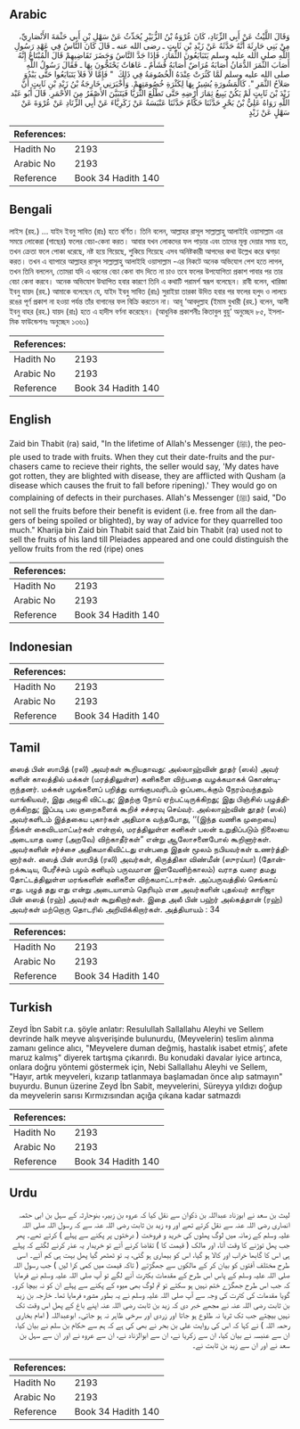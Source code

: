 ## Arabic


<div dir="rtl" lang="ar" style={{fontSize:'larger',backgroundColor:'#f8f9fa',padding:20}}>
وَقَالَ اللَّيْثُ عَنْ أَبِي الزِّنَادِ، كَانَ عُرْوَةُ بْنُ الزُّبَيْرِ يُحَدِّثُ عَنْ سَهْلِ بْنِ أَبِي حَثْمَةَ الأَنْصَارِيِّ، مِنْ بَنِي حَارِثَةَ أَنَّهُ حَدَّثَهُ عَنْ زَيْدِ بْنِ ثَابِتٍ ـ رضى الله عنه ـ قَالَ كَانَ النَّاسُ فِي عَهْدِ رَسُولِ اللَّهِ صلى الله عليه وسلم يَتَبَايَعُونَ الثِّمَارَ، فَإِذَا جَدَّ النَّاسُ وَحَضَرَ تَقَاضِيهِمْ قَالَ الْمُبْتَاعُ إِنَّهُ أَصَابَ الثَّمَرَ الدُّمَانُ أَصَابَهُ مُرَاضٌ أَصَابَهُ قُشَامٌ ـ عَاهَاتٌ يَحْتَجُّونَ بِهَا ـ فَقَالَ رَسُولُ اللَّهِ صلى الله عليه وسلم لَمَّا كَثُرَتْ عِنْدَهُ الْخُصُومَةُ فِي ذَلِكَ ‏ "‏ فَإِمَّا لاَ فَلاَ يَتَبَايَعُوا حَتَّى يَبْدُوَ صَلاَحُ الثَّمَرِ ‏"‏‏.‏ كَالْمَشُورَةِ يُشِيرُ بِهَا لِكَثْرَةِ خُصُومَتِهِمْ‏.‏ وَأَخْبَرَنِي خَارِجَةُ بْنُ زَيْدِ بْنِ ثَابِتٍ أَنَّ زَيْدَ بْنَ ثَابِتٍ لَمْ يَكُنْ يَبِيعُ ثِمَارَ أَرْضِهِ حَتَّى تَطْلُعَ الثُّرَيَّا فَيَتَبَيَّنَ الأَصْفَرُ مِنَ الأَحْمَرِ‏.‏ قَالَ أَبُو عَبْد اللَّهِ رَوَاهُ عَلِيُّ بْنُ بَحْرٍ حَدَّثَنَا حَكَّامٌ حَدَّثَنَا عَنْبَسَةُ عَنْ زَكَرِيَّاءَ عَنْ أَبِي الزِّنَادِ عَنْ عُرْوَةَ عَنْ سَهْلٍ عَنْ زَيْدٍ
</div>
<div style={{backgroundColor:'#f8f9fa',padding:20, marginBottom: 10}}><table> <thead> <tr> <th>References:</th> <th></th> </tr> </thead> <tbody><tr><td>Hadith No</td><td>2193</td></tr><tr><td>Arabic No</td><td>2193</td></tr><tr><td>Reference</td><td>Book 34 Hadith 140</td></tr></tbody></table></div>

## Bengali


<div dir="ltr" lang="bn" style={{fontSize:'larger',backgroundColor:'#f8f9fa',padding:20}}>
লাইস (রহ.) ... যাইদ ইবনু সাবিত (রাঃ) হতে বর্ণিত। তিনি বলেন, আল্লাহর রাসূল সাল্লাল্লাহু আলাইহি ওয়াসাল্লাম এর সময়ে লোকেরা (গাছের) ফলের বেচা-কেনা করত। আবার যখন লোকদের ফল পাড়ার এবং তাদের মূল্য দেয়ার সময় হত, তখন ক্রেতা ফলে পোকা ধরেছে, নষ্ট হয়ে গিয়েছে, শুকিয়ে গিয়েছে এসব অনিষ্টকারী আপদের কথা উল্লেখ করে ঝগড়া করত। তখন এ ব্যাপারে আল্লাহর রাসূল সাল্লাল্লাহু আলাইহি ওয়াসাল্লাম -এর নিকটে অনেক অভিযোগ পেশ হতে লাগল, তখন তিনি বললেন, তোমরা যদি এ ধরনের বেচা কেনা বাদ দিতে না চাও তবে ফলের উপযোগিতা প্রকাশ পাবার পর তার বেচা কেনা করবে। অনেক অভিযোগ উত্থাপিত হবার কারণে তিনি এ কথাটি পরামর্শ স্বরূপ বলেছেন। রাবী বলেন, খারিজা ইবনু যায়দ (রহ.) আমাকে বলেছেন যে, যাইদ ইবনু সাবিত (রাঃ) সুরাইয়া তারকা উদিত হবার পর ফলের হলুদ ও লালচে রঙের পূর্ণ প্রকাশ না হওয়া পর্যন্ত তাঁর বাগানের ফল বিক্রি করতেন না। আবূ ‘আবদুল্লাহ (ইমাম বুখারী (রহ.) বলেন, আলী ইবনু বাহর (রহ.) যায়দ (রাঃ) হতে এ হাদীস বর্ণনা করেছেন। (আধুনিক প্রকাশনীঃ কিতাবুল বুয়ু‘ অনুচ্ছেদ ৮৫, ইসলামিক ফাউন্ডেশনঃ অনুচ্ছেদ ১৩৬১)
</div>
<div style={{backgroundColor:'#f8f9fa',padding:20, marginBottom: 10}}><table> <thead> <tr> <th>References:</th> <th></th> </tr> </thead> <tbody><tr><td>Hadith No</td><td>2193</td></tr><tr><td>Arabic No</td><td>2193</td></tr><tr><td>Reference</td><td>Book 34 Hadith 140</td></tr></tbody></table></div>

## English


<div dir="ltr" lang="en" style={{fontSize:'larger',backgroundColor:'#f8f9fa',padding:20}}>
Zaid bin Thabit (ra) said, "In the lifetime of Allah's Messenger (ﷺ), the people used to trade with fruits. When they cut their date-fruits and the purchasers came to recieve their rights, the seller would say, 'My dates have got rotten, they are blighted with disease, they are afflicted with Qusham (a disease which causes the fruit to fall before ripening).' They would go on complaining of defects in their purchases. Allah's Messenger (ﷺ) said, "Do not sell the fruits before their benefit is evident (i.e. free from all the dangers of being spoiled or blighted), by way of advice for they quarrelled too much." Kharija bin Zaid bin Thabit said that Zaid bin Thabit (ra) used not to sell the fruits of his land till Pleiades appeared and one could distinguish the yellow fruits from the red (ripe) ones
</div>
<div style={{backgroundColor:'#f8f9fa',padding:20, marginBottom: 10}}><table> <thead> <tr> <th>References:</th> <th></th> </tr> </thead> <tbody><tr><td>Hadith No</td><td>2193</td></tr><tr><td>Arabic No</td><td>2193</td></tr><tr><td>Reference</td><td>Book 34 Hadith 140</td></tr></tbody></table></div>

## Indonesian


<div dir="ltr" lang="id" style={{fontSize:'larger',backgroundColor:'#f8f9fa',padding:20}}>

</div>
<div style={{backgroundColor:'#f8f9fa',padding:20, marginBottom: 10}}><table> <thead> <tr> <th>References:</th> <th></th> </tr> </thead> <tbody><tr><td>Hadith No</td><td>2193</td></tr><tr><td>Arabic No</td><td>2193</td></tr><tr><td>Reference</td><td>Book 34 Hadith 140</td></tr></tbody></table></div>

## Tamil


<div dir="ltr" lang="ta" style={{fontSize:'larger',backgroundColor:'#f8f9fa',padding:20}}>
ஸைத் பின் ஸாபித் (ரலி) அவர்கள் கூறியதாவது: அல்லாஹ்வின் தூதர் (ஸல்) அவர் களின் காலத்தில் மக்கள் (மரத்திலுள்ள) கனிகளை விற்பதை வழக்கமாகக் கொண்டிருந்தனர். மக்கள் பழங்களைப் பறித்து வாங்குபவரிடம் ஒப்படைக்கும் நேரம்வந்ததும் வாங்கியவர், இது அழுகி விட்டது; இதற்கு நோய் ஏற்பட்டிருக்கிறது; இது பிஞ்சில் பழுத்திருக்கிறது; இப்படி பல குறைகளைக் கூறிச் சச்சரவு செய்வர். அல்லாஹ்வின் தூதர் (ஸல்) அவர்களிடம் இத்தகைய புகார்கள் அதிமாக வந்தபோது, ‘‘(இந்த வணிக முறையை) நீங்கள் கைவிடமாட்டீர்கள் என்றால், மரத்திலுள்ள கனிகள் பலன் உறுதிப்படும் நிலையை அடையாத வரை (அறவே) விற்காதீர்கள்” என்று ஆலோசனைபோல் கூறினார்கள். அவர்களின் சர்ச்சை அதிகமாகிவிட்டது என்பதை இதன் மூலம் நபியவர்கள் உணர்த்தினார்கள். ஸைத் பின் ஸாபித் (ரலி) அவர்கள், கிருத்திகா விண்மீன் (ஸுரய்யா) (தோன்றக்கூடிய, பேரீச்சம் பழம் கனியும் பருவமான இளவேனிற்காலம்) வராத வரை தமது தோட்டத்திலுள்ள மரங்களின் கனிகளை விற்கமாட்டார்கள். அப்பருவத்தில் செங்காய் எது. பழுத் தது எது என்று அடையாளம் தெரியும் என அவர்களின் புதல்வர் காரிஜா பின் ஸைத் (ரஹ்) அவர்கள் கூறுகிறார்கள். இதை அலீ பின் பஹ்ர் அல்கத்தான் (ரஹ்) அவர்கள் மற்றொரு தொடரில் அறிவிக்கிறார்கள். அத்தியாயம் : 34
</div>
<div style={{backgroundColor:'#f8f9fa',padding:20, marginBottom: 10}}><table> <thead> <tr> <th>References:</th> <th></th> </tr> </thead> <tbody><tr><td>Hadith No</td><td>2193</td></tr><tr><td>Arabic No</td><td>2193</td></tr><tr><td>Reference</td><td>Book 34 Hadith 140</td></tr></tbody></table></div>

## Turkish


<div dir="ltr" lang="tr" style={{fontSize:'larger',backgroundColor:'#f8f9fa',padding:20}}>
Zeyd İbn Sabit r.a. şöyle anlatır: Resulullah Sallallahu Aleyhi ve Sellem devrinde halk meyve alışverişinde bulunurdu, (Meyvelerin) teslim alınma zamanı gelince alıcı, "Meyvelere duman değmiş, hastalık isabet etmiş’, afete maruz kalmış" diyerek tartışma çıkarırdı. Bu konudaki davalar iyice artınca, onlara doğru yöntemi göstermek için, Nebi Sallallahu Aleyhi ve Sellem, "Hayır, artık meyveleri, kızarıp tatlanmaya başlamadan önce alıp satmayın" buyurdu. Bunun üzerine Zeyd İbn Sabit, meyvelerini, Süreyya yıldızı doğup da meyvelerin sarısı Kırmızısından açığa çıkana kadar satmazdı
</div>
<div style={{backgroundColor:'#f8f9fa',padding:20, marginBottom: 10}}><table> <thead> <tr> <th>References:</th> <th></th> </tr> </thead> <tbody><tr><td>Hadith No</td><td>2193</td></tr><tr><td>Arabic No</td><td>2193</td></tr><tr><td>Reference</td><td>Book 34 Hadith 140</td></tr></tbody></table></div>

## Urdu


<div dir="rtl" lang="ur" style={{fontSize:'larger',backgroundColor:'#f8f9fa',padding:20}}>
لیث بن سعد نے ابوزناد عبداللہ بن ذکوان سے نقل کیا کہ عروہ بن زبیر، بنوحارثہ کے سہل بن ابی حثمہ انصاری رضی اللہ عنہ سے نقل کرتے تھے اور وہ زید بن ثابت رضی اللہ عنہ سے کہ رسول اللہ صلی اللہ علیہ وسلم کے زمانہ میں لوگ پھلوں کی خرید و فروخت ( درختوں پر پکنے سے پہلے ) کرتے تھے۔ پھر جب پھل توڑنے کا وقت آتا، اور مالک ( قیمت کا ) تقاضا کرنے آتے تو خریدار یہ عذر کرنے لگتے کہ پہلے ہی اس کا گابھا خراب اور کالا ہو گیا، اس کو بیماری ہو گئی، یہ تو ٹھٹھر گیا پھل بہت ہی کم آئے۔ اسی طرح مختلف آفتوں کو بیان کر کے مالکوں سے جھگڑتے ( تاکہ قیمت میں کمی کرا لیں ) جب رسول اللہ صلی اللہ علیہ وسلم کے پاس اس طرح کے مقدمات بکثرت آنے لگے تو آپ صلی اللہ علیہ وسلم نے فرمایا کہ جب اس طرح جھگڑے ختم نہیں ہو سکتے تو تم لوگ بھی میوہ کے پکنے سے پہلے ان کو نہ بیچا کرو۔ گویا مقدمات کی کثرت کی وجہ سے آپ صلی اللہ علیہ وسلم نے یہ بطور مشورہ فرمایا تھا۔ خارجہ بن زید بن ثابت رضی اللہ عنہ نے مجھے خبر دی کہ زید بن ثابت رضی اللہ عنہ اپنے باغ کے پھل اس وقت تک نہیں بیچتے جب تک ثریا نہ طلوع ہو جاتا اور زردی اور سرخی ظاہر نہ ہو جاتی۔ ابوعبداللہ ( امام بخاری رحمہ اللہ ) نے کہا کہ اس کی روایت علی بن بحر نے بھی کی ہے کہ ہم سے حکام بن سلم نے بیان کیا، ان سے عنبسہ نے بیان کیا، ان سے زکریا نے، ان سے ابوالزناد نے، ان سے عروہ نے اور ان سے سہل بن سعد نے اور ان سے زید بن ثابت نے۔
</div>
<div style={{backgroundColor:'#f8f9fa',padding:20, marginBottom: 10}}><table> <thead> <tr> <th>References:</th> <th></th> </tr> </thead> <tbody><tr><td>Hadith No</td><td>2193</td></tr><tr><td>Arabic No</td><td>2193</td></tr><tr><td>Reference</td><td>Book 34 Hadith 140</td></tr></tbody></table></div>